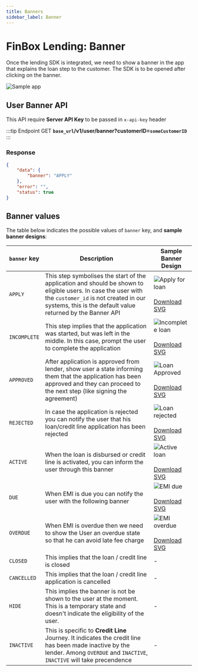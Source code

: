 ```yaml
---
title: Banners
sidebar_label: Banner
--- 
```


# FinBox Lending: Banner

Once the lending SDK is integrated, we need to show a banner in the app that explains the loan step to the customer. The SDK is to be opened after clicking on the banner.

<div style={{textAlign:"center"}}>
<img src="https://finbox-cdn.s3.ap-south-1.amazonaws.com/docs/assets/servicing/Banner-ll.png" alt="Sample app" style={{width:"30%"}}/>
</div>

## User Banner API

This API require **Server API Key** to be passed in `x-api-key` header

:::tip Endpoint
GET **`base_url`/v1/user/banner?customerID=`someCustomerID`**
:::

### Response
```json
{
    "data": {
        "banner": "APPLY"
    },
    "error": "",
    "status": true
}
```

## Banner values

The table below indicates the possible values of `banner` key, and **sample banner designs**:

| `banner` key | Description | Sample Banner Design |
| - | - | - |
| `APPLY` | This step symbolises the start of the application and should be shown to eligible users. In case the user with the `customer_id` is not created in our systems, this is the default value returned by the Banner API | <img src="/apply_for_loan.svg" alt="Apply for loan" /><br /><br /><a href="/apply_for_loan.svg" download>Download SVG</a> |
| `INCOMPLETE` | This step implies that the application was started, but was left in the middle. In this case, prompt the user to complete the application | <img src="/incomplete_loan.svg" alt="Incomplete loan" /><br /><br /><a href="/incomplete_loan.svg" download>Download SVG</a> |
| `APPROVED` | After application is approved from lender, show user a state informing them that the application has been approved and they can proceed to the next step (like signing the agreement) | <img src="/loan_approved.svg" alt="Loan Approved" /><br /><br /><a href="/loan_approved.svg" download>Download SVG</a> |
| `REJECTED` | In case the application is rejected you can notify the user that his loan/credit line application has been rejected | <img src="/loan_rejected.svg" alt="Loan rejected" /><br /><br /><a href="/loan_rejected.svg" download>Download SVG</a> |
| `ACTIVE` | When the loan is disbursed or credit line is activated, you can inform the user through this banner | <img src="/active_loan.svg" alt="Active loan" /><br /><br /><a href="/active_loan.svg" download>Download SVG</a> |
| `DUE` | When EMI is due you can notify the user with the following banner | <img src="/emi_due.svg" alt="EMI due" /><br /><br /><a href="/emi_due.svg" download>Download SVG</a> |
| `OVERDUE` | When EMI is overdue then we need to show the User an overdue state so that he can avoid late fee charge | <img src="/emi_overdue.svg" alt="EMI overdue" /><br /><br /><a href="/emi_overdue.svg" download>Download SVG</a> |
| `CLOSED` | This implies that the loan / credit line is closed | - |
| `CANCELLED` | This implies that the loan / credit line application is cancelled | - |
| `HIDE` | This implies the banner is not be shown to the user at the moment. This is a temporary state and doesn't indicate the eligibility of the user. | - |
| `INACTIVE` | This is specific to **Credit Line** Journey. It indicates the credit line has been made inactive by the lender. Among `OVERDUE` and `INACTIVE`, `INACTIVE` will take precendence | - |